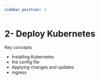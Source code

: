 ```yaml
---
sidebar_position: 3
---
```


# 2- Deploy Kubernetes

Key concepts

- Installing Kubernetes
- the config file
- Applying changes and updates
- ingress
